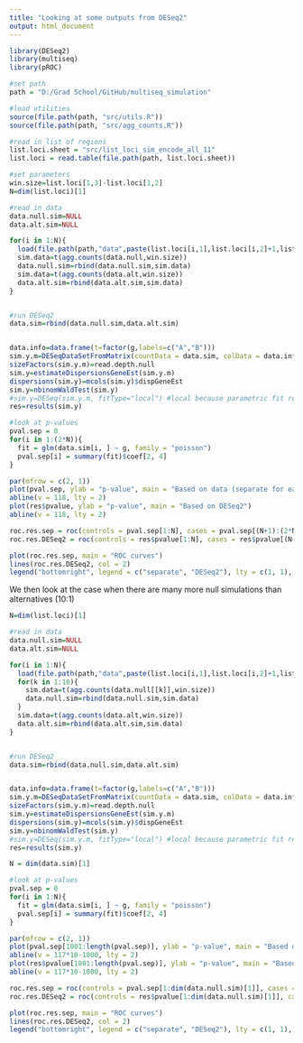 ```yaml
---
title: "Looking at some outputs from DESeq2"
output: html_document
---
```


```r
library(DESeq2)
library(multiseq)
library(pROC)

#set path
path = "D:/Grad School/GitHub/multiseq_simulation"

#load utilities
source(file.path(path, "src/utils.R"))
source(file.path(path, "src/agg_counts.R"))

#read in list of regions
list.loci.sheet = "src/list_loci_sim_encode_all_11"
list.loci = read.table(file.path(path, list.loci.sheet))

#set parameters
win.size=list.loci[1,3]-list.loci[1,2]
N=dim(list.loci)[1]

#read in data
data.null.sim=NULL
data.alt.sim=NULL

for(i in 1:N){
  load(file.path(path,"data",paste(list.loci[i,1],list.loci[i,2]+1,list.loci[i,3],sep="."),"sim_res.Robj"))
  sim.data=t(agg.counts(data.null,win.size))
  data.null.sim=rbind(data.null.sim,sim.data)
  sim.data=t(agg.counts(data.alt,win.size))
  data.alt.sim=rbind(data.alt.sim,sim.data)
}


#run DESeq2
data.sim=rbind(data.null.sim,data.alt.sim)


data.info=data.frame(t=factor(g,labels=c("A","B")))
sim.y.m=DESeqDataSetFromMatrix(countData = data.sim, colData = data.info, design = formula(~t))
sizeFactors(sim.y.m)=read.depth.null
sim.y=estimateDispersionsGeneEst(sim.y.m)
dispersions(sim.y)=mcols(sim.y)$dispGeneEst
sim.y=nbinomWaldTest(sim.y)
#sim.y=DESeq(sim.y.m, fitType="local") #local because parametric fit results in warning
res=results(sim.y)
```


```r
#look at p-values
pval.sep = 0
for(i in 1:(2*N)){
  fit = glm(data.sim[i, ] ~ g, family = "poisson")
  pval.sep[i] = summary(fit)$coef[2, 4]
}

par(mfrow = c(2, 1))
plot(pval.sep, ylab = "p-value", main = "Based on data (separate for each region)")
abline(v = 118, lty = 2)
plot(res$pvalue, ylab = "p-value", main = "Based on DESeq2")
abline(v = 118, lty = 2)
```

```r
roc.res.sep = roc(controls = pval.sep[1:N], cases = pval.sep[(N+1):(2*N)])
roc.res.DESeq2 = roc(controls = res$pvalue[1:N], cases = res$pvalue[(N+1):(2*N)])

plot(roc.res.sep, main = "ROC curves")
lines(roc.res.DESeq2, col = 2)
legend("bottomright", legend = c("separate", "DESeq2"), lty = c(1, 1), col = 1:2)
```



We then look at the case when there are many more null simulations than alternatives (10:1)

```r
N=dim(list.loci)[1]

#read in data
data.null.sim=NULL
data.alt.sim=NULL

for(i in 1:N){
  load(file.path(path,"data",paste(list.loci[i,1],list.loci[i,2]+1,list.loci[i,3],sep="."),"sim_res_many_null.Robj"))
  for(k in 1:10){
    sim.data=t(agg.counts(data.null[[k]],win.size))
    data.null.sim=rbind(data.null.sim,sim.data)
  }
  sim.data=t(agg.counts(data.alt,win.size))
  data.alt.sim=rbind(data.alt.sim,sim.data)
}


#run DESeq2
data.sim=rbind(data.null.sim,data.alt.sim)


data.info=data.frame(t=factor(g,labels=c("A","B")))
sim.y.m=DESeqDataSetFromMatrix(countData = data.sim, colData = data.info, design = formula(~t))
sizeFactors(sim.y.m)=read.depth.null
sim.y=estimateDispersionsGeneEst(sim.y.m)
dispersions(sim.y)=mcols(sim.y)$dispGeneEst
sim.y=nbinomWaldTest(sim.y)
#sim.y=DESeq(sim.y.m, fitType="local") #local because parametric fit results in warning
res=results(sim.y)

```


```r
N = dim(data.sim)[1]

#look at p-values
pval.sep = 0
for(i in 1:N){
  fit = glm(data.sim[i, ] ~ g, family = "poisson")
  pval.sep[i] = summary(fit)$coef[2, 4]
}

par(mfrow = c(2, 1))
plot(pval.sep[1001:length(pval.sep)], ylab = "p-value", main = "Based on data (separate for each region)")
abline(v = 117*10-1000, lty = 2)
plot(res$pvalue[1001:length(pval.sep)], ylab = "p-value", main = "Based on DESeq2")
abline(v = 117*10-1000, lty = 2)
```


```r
roc.res.sep = roc(controls = pval.sep[1:dim(data.null.sim)[1]], cases = pval.sep[(dim(data.null.sim)[1]+1):N])
roc.res.DESeq2 = roc(controls = res$pvalue[1:dim(data.null.sim)[1]], cases = res$pvalue[(dim(data.null.sim)[1]+1):N])

plot(roc.res.sep, main = "ROC curves")
lines(roc.res.DESeq2, col = 2)
legend("bottomright", legend = c("separate", "DESeq2"), lty = c(1, 1), col = 1:2)
```